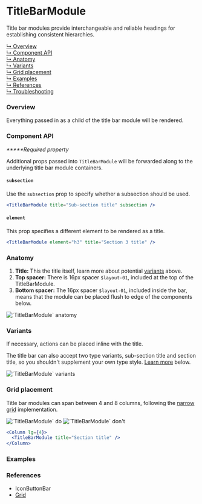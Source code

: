 



# TitleBarModule

Title bar modules provide interchangeable and reliable headings for establishing consistent hierarchies.

[↳ Overview](#overview)  
[↳ Component API](#component-api)  
[↳ Anatomy](#anatomy)  
[↳ Variants](#variants)  
[↳ Grid placement](#grid-placement)  
[↳ Examples](#examples)  
[↳ References](#references)  
[↳ Troubleshooting](#troubleshooting)

### Overview

Everything passed in as a child of the title bar module will be rendered.

<Canvas>
  <Story
    id="patterns-unstable-layout-modules-titlebarmodule--default"
    parameters={parameters}
  />
</Canvas>

### Component API

<ArgsTable />

_**\***Required property_

Additional props passed into `TitleBarModule` will be forwarded along to the underlying title bar module containers.

#### `subsection`

Use the `subsection` prop to specify whether a subsection should be used.

<Canvas withSource="none">
  <Default title="Sub-section title" subsection parameters={parameters} />
</Canvas>

```jsx
<TitleBarModule title="Sub-section title" subsection />
```

#### `element`

This prop specifies a different element to be rendered as a title.

<Canvas withSource="none">
  <Default element="h3" title="Section 3 title" parameters={parameters} />
</Canvas>

```jsx
<TitleBarModule element="h3" title="Section 3 title" />
```

### Anatomy

1. **Title:** This the title itself, learn more about potential [variants](#variants) above.
2. **Top spacer:** There is 16px spacer `$layout-01`, included at the top of the TitleBarModule.
3. **Bottom spacer:** The 16px spacer `$layout-01`, included inside the bar, means that the module can be placed flush to edge of the components below.

<img alt="`TitleBarModule` anatomy" src={anatomy} />

### Variants

If necessary, actions can be placed inline with the title.

The title bar can also accept two type variants, sub-section title and section title, so you shouldn't supplement your own type style. [Learn more](#subsection) below.

<img alt="`TitleBarModule` variants" src={variants} />

<Source id="patterns-unstable-layout-modules-titlebarmodule--variant" />

### Grid placement

Title bar modules can span between 4 and 8 columns, following the [narrow grid](#references) implementation.

<Row>
  <Column>
    <img alt="`TitleBarModule` do" src={doImage} />
  </Column>

  <Column>
    <img alt="`TitleBarModule` don't" src={dont} />
  </Column>
</Row>

```jsx
<Column lg={4}>
  <TitleBarModule title="Section title" />
</Column>
```

### Examples

<Row>
  <Detail />
  <Overview />
</Row>

### References

- <LinkTo kind="patterns-iconbuttonbar" story="default">
    IconButtonBar
  </LinkTo>
- [Grid](https://react.carbondesignsystem.com/?path=/docs/grid--narrow)

<Troubleshooting />
